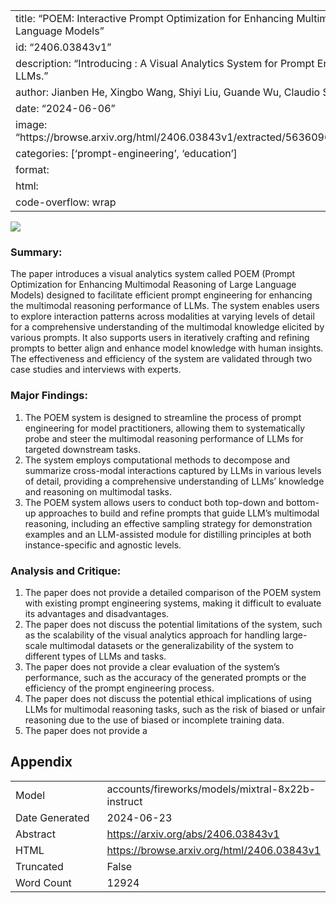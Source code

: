 
---
title: "POEM: Interactive Prompt Optimization for Enhancing Multimodal Reasoning of Large Language Models"
id: "2406.03843v1"
description: "Introducing \name: A Visual Analytics System for Prompt Engineering in Multimodal LLMs."
author: Jianben He, Xingbo Wang, Shiyi Liu, Guande Wu, Claudio Silva, Huamin Qu
date: "2024-06-06"
image: "https://browse.arxiv.org/html/2406.03843v1/extracted/5636096/figs/system_workflow.png"
categories: ['prompt-engineering', 'education']
format:
  html:
    code-overflow: wrap
---

![](https://browse.arxiv.org/html/2406.03843v1/extracted/5636096/figs/system_workflow.png)

### Summary:

The paper introduces a visual analytics system called POEM (Prompt Optimization for Enhancing Multimodal Reasoning of Large Language Models) designed to facilitate efficient prompt engineering for enhancing the multimodal reasoning performance of LLMs. The system enables users to explore interaction patterns across modalities at varying levels of detail for a comprehensive understanding of the multimodal knowledge elicited by various prompts. It also supports users in iteratively crafting and refining prompts to better align and enhance model knowledge with human insights. The effectiveness and efficiency of the system are validated through two case studies and interviews with experts.

### Major Findings:

1. The POEM system is designed to streamline the process of prompt engineering for model practitioners, allowing them to systematically probe and steer the multimodal reasoning performance of LLMs for targeted downstream tasks.
2. The system employs computational methods to decompose and summarize cross-modal interactions captured by LLMs in various levels of detail, providing a comprehensive understanding of LLMs' knowledge and reasoning on multimodal tasks.
3. The POEM system allows users to conduct both top-down and bottom-up approaches to build and refine prompts that guide LLM's multimodal reasoning, including an effective sampling strategy for demonstration examples and an LLM-assisted module for distilling principles at both instance-specific and agnostic levels.

### Analysis and Critique:

1. The paper does not provide a detailed comparison of the POEM system with existing prompt engineering systems, making it difficult to evaluate its advantages and disadvantages.
2. The paper does not discuss the potential limitations of the system, such as the scalability of the visual analytics approach for handling large-scale multimodal datasets or the generalizability of the system to different types of LLMs and tasks.
3. The paper does not provide a clear evaluation of the system's performance, such as the accuracy of the generated prompts or the efficiency of the prompt engineering process.
4. The paper does not discuss the potential ethical implications of using LLMs for multimodal reasoning tasks, such as the risk of biased or unfair reasoning due to the use of biased or incomplete training data.
5. The paper does not provide a

## Appendix

|          |          |
|----------|----------|
| Model     | accounts/fireworks/models/mixtral-8x22b-instruct       |
| Date Generated     | 2024-06-23       |
| Abstract | [https://arxiv.org/abs/2406.03843v1](https://arxiv.org/abs/2406.03843v1)        |
| HTML     | [https://browse.arxiv.org/html/2406.03843v1](https://browse.arxiv.org/html/2406.03843v1)       |
| Truncated       | False       |
| Word Count       | 12924       |